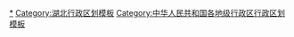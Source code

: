{{Navbox
|listclass = hlist
|name = 宜昌市行政区划
|title = [[宜昌市]]行政区划
|above = 省级行政区：[[湖北省]]　　政府驻地：[[西陵区]]
|image = [[File:Administrative Division Yichang.png|150px]]
|state = {{{state<includeonly>|collapsed</includeonly>}}}

|group1style = background: #ececec; text-align: center;
|group1 = [[县级行政区]]
|liststyle = background: #ececec; text-align: center;
|list1 = 13[[县级行政区]]（5[[市辖区]]、3[[县级市]]、3[[县]]、2[[自治县]]）；110[[乡级行政区]]（24[[街道办事处]]、67[[行政建制镇|镇]]、18[[乡 (中华人民共和国)|乡]]、1[[民族乡]]）

|group2 = [[市辖区]]
|groupstyle = text-align: center;
|list2 = {{Navbox|child

|group1 = [[西陵区]]
|list1 =  {{Navbox|child
|group1 = 7街道
|list1 =
* [[西陵街道]]
* [[学院街道]]
* [[云集街道]]
* [[西坝街道]]
* [[葛洲坝街道]]
* [[夜明珠街道]]
* [[窑湾街道 (宜昌市)|窑湾街道]]
|group2 = [[宜昌高新技术产业开发区|宜昌高新区]]
|group2style = background: #ececec
|list2 = {{Navbox|child
|group1 = 3街道
|groupstyle = background: #ececec
|list1 =
* [[东苑街道 (宜昌市)|东苑街道]]
* [[南苑街道 (宜昌市)|南苑街道]]
* [[北苑街道 (宜昌市)|北苑街道]]
}}
}}

|group2 = [[伍家岗区]]
|list2 =  {{Navbox|child
|group1 = 4街道
|list1 =
* [[大公桥街道]]
* [[万寿桥街道]]
* [[宝塔河街道]]
* [[伍家岗街道]]
|group2 = 1乡
|list2 =
* [[伍家乡]]
}}

|group3 = [[点军区]]
|list3 =  {{Navbox|child
|group1 = 1街道
|list1 =
* [[点军街道]]
|group2 = 2镇
|list2 =
* [[艾家镇]]
* [[桥边镇]]
|group3 = 2乡
|list3 =
* [[联棚乡]]
* [[土城乡 (宜昌市)|土城乡]]
}}

|group4 = [[猇亭区]]
|list4 =  {{Navbox|child
|group1 = 3街道
|list1 =
* [[古老背街道]]
* [[虎牙街道]]
* [[云池街道]]
}}

|group5 = [[夷陵区]]
|list5 =  {{Navbox|child
|group1 = 1街道
|list1 =
* [[小溪塔街道]]
|group2 = 9镇
|list2 =
* [[樟村坪镇]]
* [[雾渡河镇]]
* [[分乡镇]]
* [[太平溪镇]]
* [[三斗坪镇]]
* [[乐天溪镇]]
* [[龙泉镇 (宜昌市)|龙泉镇]]
* [[鸦鹊岭镇]]
* [[黄花镇 (宜昌市)|黄花镇]]
|group3 = 2乡
|list3 =
* [[下堡坪乡]]
* [[邓村乡]]
}}
}}

|group3 = [[县级市]]
|list3 = {{Navbox|child

|group1 = [[宜都市]]
|list1 =  {{Navbox|child
|group1 = 1街道
|list1 =
* [[陆城街道]]
|group2 = 8镇
|list2 =
* [[红花套镇]]
* [[高坝洲镇]]
* [[聂家河镇]]
* [[松木坪镇]]
* [[枝城镇]]
* [[姚家店镇]]
* [[五眼泉镇]]
* [[王家畈镇]]
|group3 = 1民族乡
|list3 =
* [[潘家湾土家族乡]]
}}

|group2 = [[当阳市]]
|list2 =  {{Navbox|child
|group1 = 3街道
|list1 =
* [[玉阳街道]]
* [[坝陵街道]]
* [[玉泉街道 (当阳市)|玉泉街道]]
|group2 = 7镇
|list2 =
* [[两河镇 (当阳市)|两河镇]]
* [[河溶镇]]
* [[育溪镇]]
* [[庙前镇 (当阳市)|庙前镇]]
* [[王店镇 (当阳市)|王店镇]]
* [[半月镇]]
* [[草埠湖镇]]
}}

|group3 = [[枝江市]]
|list3 =  {{Navbox|child
|group1 = 1街道
|list1 =
* [[马家店街道]]
|group2 = 8镇
|list2 =
* [[安福寺镇]]
* [[白洋镇]]
* [[顾家店镇]]
* [[董市镇]]
* [[仙女镇 (枝江市)|仙女镇]]
* [[问安镇]]
* [[七星台镇]]
* [[百里洲镇]]
}}
}}

|group4 = [[县]]
|list4 = {{Navbox|child

|group1 = [[远安县]]
|list1 =  {{Navbox|child
|group1 = 6镇
|list1 =
* [[鸣凤镇 (远安县)|鸣凤镇]]
* [[花林寺镇]]
* [[旧县镇 (远安县)|旧县镇]]
* [[洋坪镇]]
* [[茅坪场镇]]
* [[嫘祖镇 (远安县)|嫘祖镇]]
|group2 = 1乡
|list2 =
* [[河口乡 (远安县)|河口乡]]
}}

|group2 = [[兴山县]]
|list2 =  {{Navbox|child
|group1 = 6镇
|list1 =
* [[古夫镇]]
* [[昭君镇 (兴山县)|昭君镇]]
* [[峡口镇 (兴山县)|峡口镇]]
* [[南阳镇 (兴山县)|南阳镇]]
* [[黄粮镇]]
* [[水月寺镇]]
|group2 = 2乡
|list2 =
* [[高桥乡 (兴山县)|高桥乡]]
* [[榛子乡]]
}}

|group3 = [[秭归县]]
|list3 =  {{Navbox|child
|group1 = 8镇
|list1 =
* [[茅坪镇 (秭归县)|茅坪镇]]
* [[归州镇]]
* [[屈原镇]]
* [[沙镇溪镇]]
* [[两河口镇 (秭归县)|两河口镇]]
* [[郭家坝镇]]
* [[杨林桥镇]]
* [[九畹溪镇]]
|group2 = 4乡
|list2 =
* [[水田坝乡 (秭归县)|水田坝乡]]
* [[泄滩乡]]
* [[梅家河乡]]
* [[磨坪乡]]
}}
}}

|group5 = [[自治县]]
|list5 = {{Navbox|child

|group1 = [[长阳土家族自治县]]
|list1 =  {{Navbox|child
|group1 = 8镇
|list1 =
* [[龙舟坪镇]]
* [[高家堰镇]]
* [[磨市镇 (长阳县)|磨市镇]]
* [[都镇湾镇]]
* [[资丘镇]]
* [[渔峡口镇]]
* [[榔坪镇]]
* [[贺家坪镇]]
|group2 = 3乡
|list2 =
* [[大堰乡 (长阳县)|大堰乡]]
* [[鸭子口乡]]
* [[火烧坪乡]]
}}

|group2 = [[五峰土家族自治县]]
|list2 =  {{Navbox|child
|group1 = 5镇
|list1 =
* [[五峰镇 (五峰县)|五峰镇]]
* [[长乐坪镇]]
* [[渔洋关镇]]
* [[仁和坪镇]]
* [[湾潭镇]]
|group2 = 3乡
|list2 =
* [[付家堰乡]]
* [[牛庄乡 (五峰县)|牛庄乡]]
* [[采花乡]]
}}
}}
}}
<noinclude>
[[Category:宜昌行政区划|*]]
[[Category:湖北行政区划模板]]
[[Category:中华人民共和国各地级行政区行政区划模板]]
</noinclude>